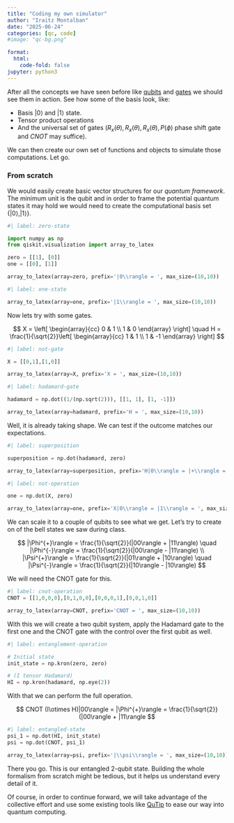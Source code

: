 ```yaml
---
title: "Coding my own simulator"
author: "Iraitz Montalban"
date: "2025-06-24"
categories: [qc, code]
#image: "qc-bg.png"

format:
  html:
    code-fold: false
jupyter: python3
---
```


After all the concepts we have seen before like [qubits](../qubits/) and [gates](../quantum-gates/) we should see them in action. See how some of the basis look, like:

* Basis $|0\rangle$ and $|1\rangle$ state.
* Tensor product operations
* And the universal set of gates ($R_x(\theta), R_x(\theta), R_x(\theta), P(\phi)$ phase shift gate and $CNOT$ may suffice).

We can then create our own set of functions and objects to simulate those computations. Let go.

### From scratch

We would easily create basic vector structures for our _quantum framework_. The minimum unit is the qubit and in order to frame the potential quantum states it may hold we would need to create the computational basis set $\{|0\rangle, |1\rangle \}$.


```python
#| label: zero-state

import numpy as np
from qiskit.visualization import array_to_latex

zero = [[1], [0]]
one = [[0], [1]]

array_to_latex(array=zero, prefix='|0\\rangle = ', max_size=(10,10))
```


```python
#| label: one-state

array_to_latex(array=one, prefix='|1\\rangle = ', max_size=(10,10))
```

Now lets try with some gates.

$$
X = \left[
\begin{array}{cc}
0 & 1 \\
1 & 0
\end{array}
\right] \quad 
H = \frac{1}{\sqrt{2}}\left[
\begin{array}{cc}
1 & 1 \\
1 & -1
\end{array}
\right]
$$

```python
#| label: not-gate

X = [[0,1],[1,0]]

array_to_latex(array=X, prefix='X = ', max_size=(10,10))
```

```python
#| label: hadamard-gate

hadamard = np.dot((1/(np.sqrt(2))), [[1, 1], [1, -1]])

array_to_latex(array=hadamard, prefix='H = ', max_size=(10,10))
```

Well, it is already taking shape. We can test if the outcome matches our expectations.

```python
#| label: superposition

superposition = np.dot(hadamard, zero)

array_to_latex(array=superposition, prefix='H|0\\rangle = |+\\rangle = ', max_size=(10,10))
```

```python
#| label: not-operation

one = np.dot(X, zero)

array_to_latex(array=one, prefix='X|0\\rangle = |1\\rangle = ', max_size=(10,10))
```

We can scale it to a couple of qubits to see what we get. Let's try to create on of the bell states we saw during class.

$$
|\Phi^{+}\rangle = \frac{1}{\sqrt{2}}(|00\rangle + |11\rangle) \quad |\Phi^{-}\rangle = \frac{1}{\sqrt{2}}(|00\rangle - |11\rangle) \\
|\Psi^{+}\rangle = \frac{1}{\sqrt{2}}(|01\rangle + |10\rangle) \quad |\Psi^{-}\rangle = \frac{1}{\sqrt{2}}(|10\rangle - |10\rangle)
$$

We will need the CNOT gate for this.

```python
#| label: cnot-operation
CNOT = [[1,0,0,0],[0,1,0,0],[0,0,0,1],[0,0,1,0]]

array_to_latex(array=CNOT, prefix='CNOT = ', max_size=(10,10))
```

With this we will create a two qubit system, apply the Hadamard gate to the first one and the CNOT gate with the control over the first qubit as well.

```python
#| label: entanglement-operation

# Initial state
init_state = np.kron(zero, zero)

# (I tensor Hadamard)
HI = np.kron(hadamard, np.eye(2))
```

With that we can perform the full operation.

$$
CNOT (I\otimes H)|00\rangle = |\Phi^{+}\rangle = \frac{1}{\sqrt{2}}(|00\rangle + |11\rangle
$$

```python
#| label: entangled-state
psi_1 = np.dot(HI, init_state)
psi = np.dot(CNOT, psi_1)

array_to_latex(array=psi, prefix='|\\psi\\rangle = ', max_size=(10,10))
```

There you go. This is our entangled 2-qubit state. Building the whole formalism from scratch might be tedious, but it helps us understand every detail of it.

Of course, in order to continue forward, we will take advantage of the collective effort and use some existing tools like [QuTip](../qutip) to ease our way into quantum computing.